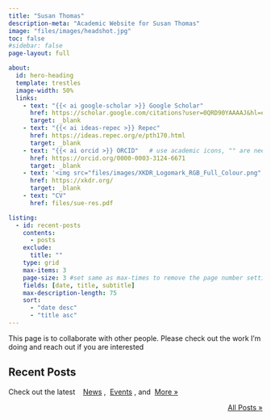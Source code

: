 ```yaml
---
title: "Susan Thomas"
description-meta: "Academic Website for Susan Thomas"
image: "files/images/headshot.jpg"
toc: false
#sidebar: false
page-layout: full

about:
  id: hero-heading
  template: trestles
  image-width: 50%
  links:
    - text: "{{< ai google-scholar >}} Google Scholar"
      href: https://scholar.google.com/citations?user=0QRD90YAAAAJ&hl=en
      target: _blank
    - text: "{{< ai ideas-repec >}} Repec"
      href: https://ideas.repec.org/e/pth170.html
      target: _blank
    - text: "{{< ai orcid >}} ORCID"   # use academic icons, "" are needed, you also need to install the fontawesome extension
      href: https://orcid.org/0000-0003-3124-6671
      target: _blank
    - text: '<img src="files/images/XKDR_Logomark_RGB_Full_Colour.png" alt="XKDR Logo" height="15"> XKDR Forum'
      href: https://xkdr.org/
      target: _blank
    - text: "CV"
      href: files/sue-res.pdf

listing:
  - id: recent-posts
    contents: 
      - posts
    exclude:
      title: ""
    type: grid
    max-items: 3
    page-size: 3 #set same as max-times to remove the page number setting
    fields: [date, title, subtitle]
    max-description-length: 75
    sort: 
      - "date desc"
      - "title asc"
---
```



:::{#hero-heading}

This page is to collaborate with other people. Please check out the work I'm doing and reach out if you are interested
:::

## Recent Posts
Check out the latest &nbsp; &nbsp;[News](posts.qmd#category=news)&nbsp;, &nbsp;[Events](posts.qmd#category=event)&nbsp;, and &nbsp;[More »](/posts.qmd)

:::{#recent-posts}
:::

<p align="right">[All Posts »](/posts.qmd)</p>
